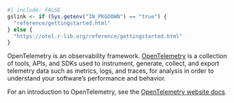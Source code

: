 ```r
#| include: FALSE
gslink <- if (Sys.getenv("IN_PKGDOWN") == "true") {
  "reference/gettingstarted.html"
} else {
  "https://otel.r-lib.org/reference/gettingstarted.html"
}
```
OpenTelemetry is an observability framework. [OpenTelemetry](
  https://opentelemetry.io/) is a collection of tools, APIs, and SDKs
used to instrument, generate, collect, and export telemetry data such
as metrics, logs, and traces, for analysis in order to understand
your software's performance and behavior.

For an introduction to OpenTelemetry, see the [OpenTelemetry website
  docs](https://opentelemetry.io/docs/).
